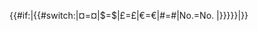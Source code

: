 <includeonly>{{#if:{{{1|}}}|{{numkey2|{{formatnum:{{{1|}}}|R}}}}{{#switch:{{{2|!}}}|&curren;=&curren;{{{1|}}}|$=${{{1|}}}|&pound;=&pound;{{{1|}}}|&euro;=&euro;{{{1|}}}|#=#{{{1|}}}|No.=No.&nbsp;{{{1|}}}|{{{2|{{{1}}}}}}}}|{{{2|}}}}}</includeonly><noinclude>
{{Documentation}}
</noinclude>